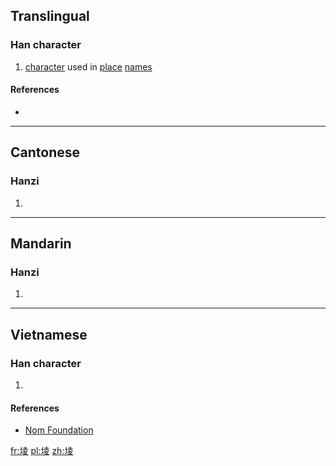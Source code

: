 ==Translingual==

===Han character===
{{Han char|rn=32|rad=土|as=08|sn=11|four=44147|canj=GGCE|ids=⿰土夌}}

# [[character]] used in [[place]] [[name]]s

====References====
* {{Han ref|kx=0232.181|hdz=10449.020|uh=580E|ud=22542|bh=D4C2|bd=54466}}

----

==Cantonese==

===Hanzi===
{{yue-hanzi|jyut=|y=ling4}}

# {{defn|lang=yue|sort=土08}}

----

==Mandarin==

===Hanzi===
{{cmn-hanzi|pin=[[lèng]] ([[leng4]])|wg=leng<sup>4</sup>}}

# {{defn|lang=cmn|sort=土08}}

----

==Vietnamese==

===Han character===
{{vi-hantu|[[lăng]]|rs=土08}}

# {{defn|lang=vi|sort=土08}}

====References====
* [http://nomfoundation.org/common/nom_details.php?codepoint=580e Nom Foundation]

[[fr:堎]]
[[pl:堎]]
[[zh:堎]]
